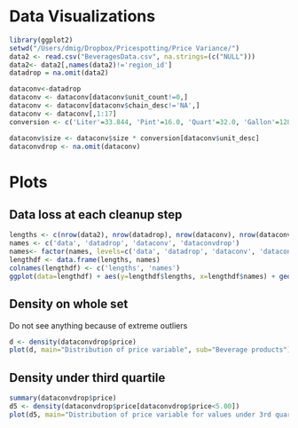Data Visualizations
===
```r
library(ggplot2)
setwd("/Users/dmig/Dropbox/Pricespotting/Price Variance/")
data2 <- read.csv("BeveragesData.csv", na.strings=(c("NULL")))
data2<- data2[,names(data2)!='region_id']
datadrop = na.omit(data2)

dataconv<-datadrop
dataconv <- dataconv[dataconv$unit_count!=0,]
dataconv <- dataconv[dataconv$chain_desc!='NA',]
dataconv <- dataconv[,1:17]
conversion <- c('Liter'=33.844, 'Pint'=16.0, 'Quart'=32.0, 'Gallon'=128.0, 'Milliliter'=0.033814, 'Ounce'=1, 'Fluid Ounce'=1)

dataconv$size <- dataconv$size * conversion[dataconv$unit_desc]
dataconvdrop <- na.omit(dataconv)

```
Plots
===

Data loss at each cleanup step
---

```r
lengths <- c(nrow(data2), nrow(datadrop), nrow(dataconv), nrow(dataconvdrop))
names <- c('data', 'datadrop', 'dataconv', 'dataconvdrop')
names<- factor(names, levels=c('data', 'datadrop', 'dataconv', 'dataconvdrop'), ordered=TRUE)
lengthdf <- data.frame(lengths, names)
colnames(lengthdf) <- c('lengths', 'names')
ggplot(data=lengthdf) + aes(y=lengthdf$lengths, x=lengthdf$names) + geom_bar(aes(fill=lengthdf$names)) + xlab("Dataframe") + ylab("Number of rows") + ggtitle("Loss of data at each cleanup step") + theme(legend.position="none")

```

Density on whole set
----
Do not see anything because of extreme outliers

```r

d <- density(dataconvdrop$price)
plot(d, main="Distribution of price variable", sub="Beverage products")
```

Density under third quartile
---
```r
summary(dataconvdrop$price)
d5 <- density(dataconvdrop$price[dataconvdrop$price<5.00])
plot(d5, main="Distribution of price variable for values under 3rd quartile (4.99)", sub="Beverage products")
```


